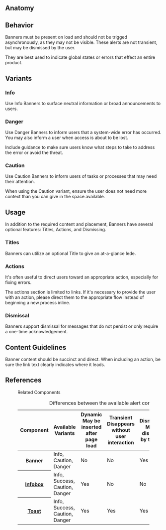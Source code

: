 
## Anatomy

<Anatomy img="images/anatomy-banner.svg" />

## Behavior

Banners must be present on load and should not be trigged asynchronously, as they may not be visible. These alerts are not transient, but may be dismissed by the user.

They are best used to indicate global states or errors that effect an entire product.

## Variants

### Info

Use Info Banners to surface neutral information or broad announcements to users.

<Story id="components-banner--info"/>

### Danger

Use Danger Banners to inform users that a system-wide error has occurred. You may also inform a user when access is about to be lost.

Include guidance to make sure users know what steps to take to address the error or avoid the threat.

<Story id="components-banner--danger"/>

### Caution

Use Caution Banners to inform users of tasks or processes that may need their attention.

When using the Caution variant, ensure the user does not need more context than you can give in the space available.

<Story id="components-banner--caution"/>

## Usage

In addition to the required content and placement, Banners have several optional features: Titles, Actions, and Dismissing.

### Titles

Banners can utilize an optional Title to give an at-a-glance lede.

<Visual layout="wide" content="full">
  <template>
    <aside class="ods-banner is-ods-banner-caution">
      <span class="ods-banner--icon">
        <OdsIcon icon="caution"></OdsIcon>
      </span>
      <h1 class="ods-banner--title">Safety checks incomplete</h1>
      <p class="ods-banner--content">
        Severe solar winds detected. Local system flights may be delayed.
      </p>
    </aside>
  </template>
</Visual>

### Actions

<Description>

It's often useful to direct users toward an appropriate action, especially for fixing errors.

</Description>

<Visual layout="wide" content="full" variant="positive">
  <template>
    <aside class="ods-banner is-ods-banner-caution">
      <span class="ods-banner--icon">
        <OdsIcon icon="caution"></OdsIcon>
      </span>
      <p class="ods-banner--content">
        Severe solar winds detected. Local system flights may be delayed.
      </p>
      <section class="ods-banner--actions">
        <a href="#">View reports</a>
      </section>
    </aside>
  </template>
</Visual>

<Description>

The actions section is limited to links. If it's necessary to provide the user with an action, please direct them to the appropriate flow instead of beginning a new process inline.

</Description>

<Visual layout="wide" content="full" variant="negative">
  <template>
    <aside class="ods-banner is-ods-banner-caution">
      <span class="ods-banner--icon">
        <OdsIcon icon="caution"></OdsIcon>
      </span>
      <p class="ods-banner--content">
        Severe solar winds detected. Local system flights may be delayed.
      </p>
      <section class="ods-banner--actions">
        <button class="ods-button">View reports</button>
      </section>
    </aside>
  </template>
</Visual>

### Dismissal

<Description>

Banners support dismissal for messages that do not persist or only require a one-time acknowledgement.

</Description>

<Visual layout="wide" content="full">
  <template>
    <aside class="ods-banner is-ods-banner-caution is-ods-banner-dismissable">
      <span class="ods-banner--icon">
        <OdsIcon icon="caution"></OdsIcon>
      </span>
      <p class="ods-banner--content">
        Severe solar winds detected. Local system flights may be delayed.
      </p>
      <span class="ods-banner--dismiss">
        <button class="ods-button is-ods-button-dismiss" aria-label="Dismiss banner">
          <OdsIcon icon="close" />
        </button>
      </span>
    </aside>
  </template>
</Visual>

## Content Guidelines

<Description>

Banner content should be succinct and direct. When including an action, be sure the link text clearly indicates where it leads.

</Description>

## References

<figure class="ods-table--figure">
  <figcaption class="ods-table--figcaption">
    Related Components
  </figcaption>
  <table class="ods-table">
    <caption>Differences between the available alert components</caption>
    <thead>
      <tr>
        <th scope="column">Component</th>
        <th scope="column">Available Variants</th>
        <th scope="column">
          <span class="has-ods-tooltip">
            <abbr aria-describedby="tip-dynamic">Dynamic</abbr>
            <aside class="ods-tooltip is-ods-tooltip-top" id="tip-dynamic" role="tooltip">
              May be inserted after page load
            </aside>
          </span>
        </th>
        <th scope="column">
          <span class="has-ods-tooltip">
            <abbr aria-describedby="tip-transient">Transient</abbr>
            <aside class="ods-tooltip is-ods-tooltip-top" id="tip-transient" role="tooltip">
              Disappears without user interaction
            </aside>
          </span>
        </th>
        <th scope="column">
          <span class="has-ods-tooltip">
            <abbr aria-describedby="tip-dismissable">Dismissable</abbr>
            <aside class="ods-tooltip is-ods-tooltip-top" id="tip-dismissable" role="tooltip">
              May be dismissed by the user
            </aside>
          </span>
        </th>
        <th scope="column">
          <span class="has-ods-tooltip">
            <abbr aria-describedby="tip-actionable">Actionable</abbr>
            <aside class="ods-tooltip is-ods-tooltip-top" id="tip-actionable" role="tooltip">
              May include actions or links
            </aside>
          </span>
        </th>
      </tr>
    </thead>
    <tbody>
      <tr>
        <th scope="row">Banner</th>
        <td>Info, Caution, Danger</td>
        <td>No</td>
        <td>No</td>
        <td>Yes</td>
        <td>Yes</td>
      </tr>
      <tr>
        <th scope="row"><a href="/components/infobox">Infobox</a></th>
        <td>Info, Success, Caution, Danger</td>
        <td>Yes</td>
        <td>No</td>
        <td>No</td>
        <td>Yes</td>
      </tr>
      <tr>
        <th scope="row"><a href="/components/toast">Toast</a></th>
        <td>Info, Success, Caution, Danger</td>
        <td>Yes</td>
        <td>Yes</td>
        <td>Yes</td>
        <td>No</td>
      </tr>
    </tbody>
  </table>
</figure>

<ArgsTable />
